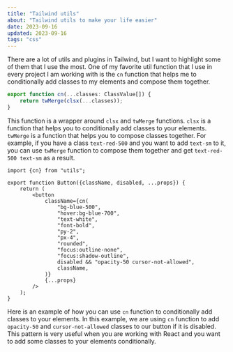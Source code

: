 ```yaml
---
title: "Tailwind utils"
about: "Tailwind utils to make your life easier"
date: 2023-09-16
updated: 2023-09-16
tags: "css"
---
```


There are a lot of utils and plugins in Tailwind, but I want to highlight some of them that I use the most.
One of my favorite util function that I use in every project I am working with is the `cn` function that helps me to conditionally add classes to my elements and
compose them together.

```ts
export function cn(...classes: ClassValue[]) {
	return twMerge(clsx(...classes));
}
```

This function is a wrapper around `clsx` and `twMerge` functions.
`clsx` is a function that helps you to conditionally add classes to your elements.
`twMerge` is a function that helps you to compose classes together. For example, if you have a class `text-red-500` and you want to add `text-sm` to it, you can use `twMerge` function to compose them together and get `text-red-500 text-sm` as a result.

```tsx
import {cn} from "utils";

export function Button({className, disabled, ...props}) {
	return (
		<button
			className={cn(
				"bg-blue-500",
				"hover:bg-blue-700",
				"text-white",
				"font-bold",
				"py-2",
				"px-4",
				"rounded",
				"focus:outline-none",
				"focus:shadow-outline",
				disabled && "opacity-50 cursor-not-allowed",
				className,
			)}
			{...props}
		/>
	);
}
```

Here is an example of how you can use `cn` function to conditionally add classes to your elements. In this example, we are using `cn` function to add `opacity-50` and `cursor-not-allowed` classes to our button if it is disabled.
This pattern is very useful when you are working with React and you want to add some classes to your elements conditionally.
